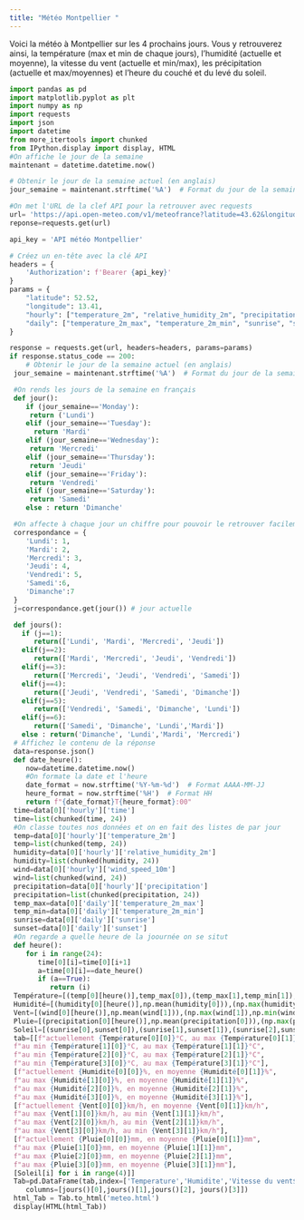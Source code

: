 ```yaml
---
title: "Météo Montpellier "
---
```

Voici la météo à Montpellier sur les 4 prochains jours.
Vous y retrouverez ainsi, la température (max et min de chaque jours), l'humidité (actuelle et moyenne), la vitesse du vent (actuelle et min/max), les précipitation (actuelle et max/moyennes) et l'heure du couché et du levé du soleil.


```python
import pandas as pd 
import matplotlib.pyplot as plt
import numpy as np
import requests
import json
import datetime 
from more_itertools import chunked
from IPython.display import display, HTML
#On affiche le jour de la semaine 
maintenant = datetime.datetime.now()

# Obtenir le jour de la semaine actuel (en anglais)
jour_semaine = maintenant.strftime('%A')  # Format du jour de la semaine (par exemple : "lundi", "mardi", etc.)

#On met l'URL de la clef API pour la retrouver avec requests
url= 'https://api.open-meteo.com/v1/meteofrance?latitude=43.62&longitude=3.86&hourly=temperature_2m,relative_humidity_2m,precipitation,wind_speed_10m&daily=temperature_2m_max,temperature_2m_min,sunrise,sunset&timezone=Europe%2FBerlin'
reponse=requests.get(url)

api_key = 'API météo Montpellier'

# Créez un en-tête avec la clé API
headers = {
    'Authorization': f'Bearer {api_key}'
}
params = {
	"latitude": 52.52,
	"longitude": 13.41,
	"hourly": ["temperature_2m", "relative_humidity_2m", "precipitation", "wind_speed_10m"],
	"daily": ["temperature_2m_max", "temperature_2m_min", "sunrise", "sunset"],
}

response = requests.get(url, headers=headers, params=params)
if response.status_code == 200:
    # Obtenir le jour de la semaine actuel (en anglais)
 jour_semaine = maintenant.strftime('%A')  # Format du jour de la semaine (par exemple : "lundi", "mardi", etc.)

 #On rends les jours de la semaine en français
 def jour():
    if (jour_semaine=='Monday'):
     return ('Lundi')
    elif (jour_semaine=='Tuesday'):
      return 'Mardi'
    elif (jour_semaine=='Wednesday'):
     return 'Mercredi'
    elif (jour_semaine=='Thursday'):
     return 'Jeudi'
    elif (jour_semaine=='Friday'):
     return 'Vendredi'
    elif (jour_semaine=='Saturday'):
     return 'Samedi'
    else : return 'Dimanche'

 #On affecte à chaque jour un chiffre pour pouvoir le retrouver facilement 
 correspondance = {
    'Lundi': 1,
    'Mardi': 2,
    'Mercredi': 3,
    'Jeudi': 4,
    'Vendredi': 5,
    'Samedi':6,
    'Dimanche':7
 }
 j=correspondance.get(jour()) # jour actuelle

 def jours():
   if (j==1):
      return(['Lundi', 'Mardi', 'Mercredi', 'Jeudi'])
   elif(j==2):
      return(['Mardi', 'Mercredi', 'Jeudi', 'Vendredi'])
   elif(j==3):
      return(['Mercredi', 'Jeudi', 'Vendredi', 'Samedi'])
   elif(j==4):
      return(['Jeudi', 'Vendredi', 'Samedi', 'Dimanche'])
   elif(j==5):
      return(['Vendredi', 'Samedi', 'Dimanche', 'Lundi'])
   elif(j==6):
      return(['Samedi', 'Dimanche', 'Lundi','Mardi'])
   else : return('Dimanche', 'Lundi','Mardi', 'Mercredi')
 # Affichez le contenu de la réponse
 data=response.json()
 def date_heure():
    now=datetime.datetime.now()
    #On formate la date et l'heure
    date_format = now.strftime('%Y-%m-%d')  # Format AAAA-MM-JJ
    heure_format = now.strftime('%H')  # Format HH
    return f"{date_format}T{heure_format}:00" 
 time=data[0]['hourly']['time']
 time=list(chunked(time, 24))
 #On classe toutes nos données et on en fait des listes de par jour
 temp=data[0]['hourly']['temperature_2m']
 temp=list(chunked(temp, 24))
 humidity=data[0]['hourly']['relative_humidity_2m']
 humidity=list(chunked(humidity, 24))
 wind=data[0]['hourly']['wind_speed_10m']
 wind=list(chunked(wind, 24))
 precipitation=data[0]['hourly']['precipitation']
 precipitation=list(chunked(precipitation, 24))
 temp_max=data[0]['daily']['temperature_2m_max']
 temp_min=data[0]['daily']['temperature_2m_min']
 sunrise=data[0]['daily']['sunrise']
 sunset=data[0]['daily']['sunset']
 #On regarde a quelle heure de la joournée on se situt 
 def heure():
    for i in range(24):
       time[0][i]=time[0][i+1]
       a=time[0][i]==date_heure()
       if (a==True):
          return (i)
 Température=[(temp[0][heure()],temp_max[0]),(temp_max[1],temp_min[1]),(temp_max[2],temp_min[2]),(temp_max[3],temp_min[3])]
 Humidité=[(humidity[0][heure()],np.mean(humidity[0])),(np.max(humidity[1]),np.mean(humidity[1])),(np.max(humidity[2]),np.mean(humidity[2])),(np.max(humidity[3]),np.mean(humidity[3]))]
 Vent=[(wind[0][heure()],np.mean(wind[1])),(np.max(wind[1]),np.min(wind[1])),(np.max(wind[2]),np.min(wind[2])),(np.max(wind[3]),np.min(wind[3]))]
 Pluie=[(precipitation[0][heure()],np.mean(precipitation[0])),(np.max(precipitation[1]),np.mean(precipitation[1])),(np.max(precipitation[2]),np.mean(precipitation[2])),(np.max(precipitation[3]),np.mean(precipitation[3]))]
 Soleil=[(sunrise[0],sunset[0]),(sunrise[1],sunset[1]),(sunrise[2],sunset[2]),(sunrise[3],sunset[3])]
 tab=[[f"actuellement {Température[0][0]}°C, au max {Température[0][1]}°C",
 f"au min {Température[1][0]}°C, au max {Température[1][1]}°C",
 f"au min {Température[2][0]}°C, au max {Température[2][1]}°C",
 f"au min {Température[3][0]}°C, au max {Température[3][1]}°C"],
 [f"actuellement {Humidité[0][0]}%, en moyenne {Humidité[0][1]}%",
 f"au max {Humidité[1][0]}%, en moyenne {Humidité[1][1]}%",
 f"au max {Humidité[2][0]}%, en moyenne {Humidité[2][1]}%",
 f"au max {Humidité[3][0]}%, en moyenne {Humidité[3][1]}%"],
 [f"actuellement {Vent[0][0]}km/h, en moyenne {Vent[0][1]}km/h",
 f"au max {Vent[1][0]}km/h, au min {Vent[1][1]}km/h",
 f"au max {Vent[2][0]}km/h, au min {Vent[2][1]}km/h",
 f"au max {Vent[3][0]}km/h, au min {Vent[3][1]}km/h"],
 [f"actuellement {Pluie[0][0]}mm, en moyenne {Pluie[0][1]}mm",
 f"au max {Pluie[1][0]}mm, en moyenne {Pluie[1][1]}mm",
 f"au max {Pluie[2][0]}mm, en moyenne {Pluie[2][1]}mm",
 f"au max {Pluie[3][0]}mm, en moyenne {Pluie[3][1]}mm"],
 [Soleil[i] for i in range(4)]]
 Tab=pd.DataFrame(tab,index=['Temperature','Humidite','Vitesse du vent$','Precipitation','Sunrise/Sunset'],
    columns=[jours()[0],jours()[1],jours()[2], jours()[3]])
 html_Tab = Tab.to_html('meteo.html')
 display(HTML(html_Tab))

```
